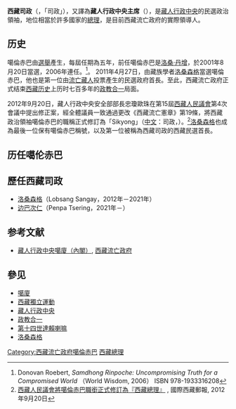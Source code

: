 {{Infobox official post
|post                    = 司政
|body                    = [[藏人行政中央|藏人行政中央]]
|nativename             = {{lang|bo|སྲིད་སྐྱོང༌}}
|flag                    = 
|flagsize                = 
|flagcaption             = 
|insignia                = File:Emblem of Tibet.svg
|insigniasize            = 125px
|insigniacaption         = 
|image                   =  Penpa_Tsering_-_Sikyong.jpg
|incumbent               = [[邊巴次仁|邊巴次仁]]
|incumbentsince          = 
|style                   = [[阁下|阁下]]
|residence               = {{印度}}[[达兰萨拉|达兰萨拉]]流亡[[噶厦|噶厦]]
|appointer               = [[直接選舉|直接選舉]]
|termlength              = 五年
|termlength_qualified    = 
|constituting_instrument = 
|precursor               = [[噶倫赤巴|噶倫赤巴]]
|formation               = 2012年9月20日
|first                   = [[洛桑森格|洛桑森格]]
|website                 = {{URL|http://www.tibet.net}}}}{{西藏流亡政府}}

'''西藏司政'''（{{bo|z=སྲིད་སྐྱོང༌|w=srid-skyong|l=sícóŋ|t=Sikyong}}，「司政」），又譯為'''藏人行政中央主席'''（{{lang-en|President of the Central Tibetan Administration}}），是[[藏人行政中央|藏人行政中央]]的民選政治領袖，地位相當於許多國家的[[總理|總理]]，是目前西藏流亡政府的實際領導人。

==历史==
噶倫赤巴由[[選舉|選舉]]產生，每屆任期為五年，前任噶倫赤巴是[[洛桑·丹增|洛桑·丹增]]，於2001年8月20日當選，2006年連任。<ref>Donovan Roebert, ''Samdhong Rinpoche: Uncompromising Truth for a Compromised World'' （World Wisdom, 2006） ISBN 978-1933316208</ref>。
2011年4月27日，由藏族學者[[洛桑森格|洛桑森格]]當選噶倫赤巴，他也是第一位由[[西藏人|流亡藏人]]投票產生的民選政府首長。至此，西藏流亡政府正式结束[[西藏历史|西藏历史]]上历时七百多年的[[政教合一|政教合一]]局面。

2012年9月20日，藏人行政中央安全部部長忠瓊歐珠在第15屆[[西藏人民議會|西藏人民議會]]第4次會議中提出修正案，經全體議員一致通過更改《西藏流亡憲章》第19條，將西藏政治領袖噶倫赤巴的職稱正式修訂為「Sikyong」（[[中文|中文]]：司政，{{lang-en|Tibetan Political Leader}}）。<ref>[http://www.thetibetpost.com/zh/news/tpi-short-takes/2879-tibetan-parliament-amends-kalon-tripa-to-sikyong-political-leader 西藏人民議會將噶倫赤巴職銜正式修訂為『西藏總理』] {{Wayback|url=http://www.thetibetpost.com/zh/news/tpi-short-takes/2879-tibetan-parliament-amends-kalon-tripa-to-sikyong-political-leader |date=20160308160755 }}, 國際西藏郵報, 2012年9月20日</ref>[[洛桑森格|洛桑森格]]也成為最後一位保有噶倫赤巴稱號，以及第一位被稱為西藏司政的西藏民選首長。

== 历任噶伦赤巴 ==
{{see also|西藏流亡政府历届噶厦列表|西藏流亡政府历任噶伦赤巴列表}}

== 歷任西藏司政 ==
* [[洛桑森格|洛桑森格]]（Lobsang Sangay，2012年－2021年）
* [[边巴次仁|边巴次仁]]（Penpa Tsering，2021年－）

==参考文献==
{{Reflist}}
* [https://web.archive.org/web/20170611100305/http://xizang-zhiye.org/%e8%a5%bf%e8%97%8f%e6%94%bf%e5%ba%9c%e5%99%b6%e5%bb%88/ 藏人行政中央噶廈（內閣）], [[西藏流亡政府|西藏流亡政府]]

==參见==
*[[噶廈|噶廈]]
*[[西藏獨立運動|西藏獨立運動]]
*[[藏人行政中央|藏人行政中央]]
*[[政教合一|政教合一]]
*[[第十四世達賴喇嘛|第十四世達賴喇嘛]]
*[[洛桑森格|洛桑森格]]

{{DEFAULTSORT:Kalon Tripa}}
[[Category:西藏流亡政府噶倫赤巴|Category:西藏流亡政府噶倫赤巴]]
[[Category:西藏總理|]]